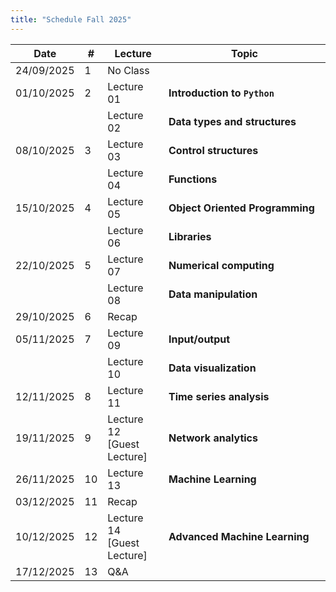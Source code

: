 ```yaml
---
title: "Schedule Fall 2025"
---
```


| Date       | #  | Lecture       | Topic                                   |
|------------|----|---------------|-----------------------------------------|
| 24/09/2025 | 1  | No Class      |                                         |
| 01/10/2025 | 2  | Lecture 01    | **Introduction to `Python`**              |
|            |    | Lecture 02    | **Data types and structures**           |
| 08/10/2025 | 3  | Lecture 03    | **Control structures**                  |
|            |    | Lecture 04    | **Functions**                           |
| 15/10/2025 | 4  | Lecture 05    | **Object Oriented Programming**         |
|            |    | Lecture 06    | **Libraries**                           |
| 22/10/2025 | 5  | Lecture 07    | **Numerical computing**                 |
|            |    | Lecture 08    | **Data manipulation**                   |
| 29/10/2025 | 6  | Recap         |                                         |
| 05/11/2025 | 7  | Lecture 09    | **Input/output**                        |
|            |    | Lecture 10    | **Data visualization**                  |
| 12/11/2025 | 8  | Lecture 11    | **Time series analysis**                |
| 19/11/2025 | 9  | Lecture 12  <br> [Guest Lecture]  | **Network analytics**    |
| 26/11/2025 | 10 | Lecture 13    | **Machine Learning**                    |
| 03/12/2025 | 11 | Recap         |                                         |
| 10/12/2025 | 12 | Lecture 14   <br> [Guest Lecture] | **Advanced Machine Learning** |
| 17/12/2025 | 13 | Q&A           |                                         |